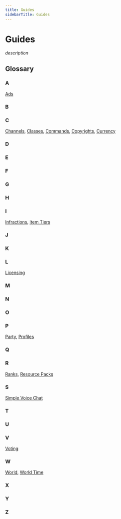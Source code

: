 ```yaml
---
title: Guides
sidebarTitle: Guides
---
```


# Guides

_description_

## Glossary

### A

[Ads](/Ads)

### B

### C

[Channels](/Channels), [Classes](/Classes), [Commands](/Commands), [Copyrights](/Copyrights), [Currency](/Currency)

### D

### E

### F

### G

### H

### I

[Infractions](/Infractions), [Item Tiers](/ItemTiers)

### J

### K

### L

[Licensing](/Licensing)

### M

### N

### O

### P

[Party](/Party), [Profiles](/Profiles)

### Q

### R

[Ranks](/Ranks), [Resource Packs](/ResourcePacks)

### S

[Simple Voice Chat](/SimpleVoiceChat)

### T

### U

### V

[Voting](/Voting)

### W

[World](/World), [World Time](/WorldTime)

### X

### Y

### Z
